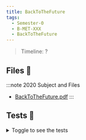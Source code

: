 ```yaml
---
title: BackToTheFuture
tags:
  - Semester-0
  - B-MET-XXX
  - BackToTheFuture
---
```

> Timeline: ?


## Files 📂

:::note 2020 Subject and Files
- [BackToTheFuture.pdf](https://github.com/Studio-17/Epitech-Subjects/raw/main/Semester-0/B-MET-XXX/BackToTheFuture/BackToTheFuture.pdf)
:::

## Tests 🤖
<details>
  <summary>Toggle to see the tests</summary>
  <div>
Yo
  </div>
</details>

